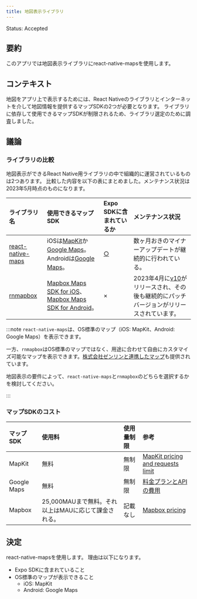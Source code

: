 ```yaml
---
title: 地図表示ライブラリ
---
```


Status: Accepted

<!--
Proposed: 提案中
Accepted: 採用
Rejected: 却下
Superseded: 廃止
-->

## 要約

<!--
ADRの決定事項を要約して、3行程度で記載してください。
-->

このアプリでは地図表示ライブラリにreact-native-mapsを使用します。

## コンテキスト

<!--
この決定や変更をしなくてはいけない状況や問題などを説明してください。
-->

地図をアプリ上で表示するためには、React Nativeのライブラリとインターネットを介して地図情報を提供するマップSDKの2つが必要となります。
ライブラリに依存して使用できるマップSDKが制限されるため、ライブラリ選定のために調査しました。

## 議論

### ライブラリの比較

地図表示ができるReact Native用ライブラリの中で組織的に運営されているものは2つあります。
比較した内容を以下の表にまとめました。メンテナンス状況は2023年5月時点のものになります。

| ライブラリ名 | 使用できるマップSDK | Expo SDKに含まれているか | メンテナンス状況                                                                                                  |
| :---------------- | :---------------- | :---------------- |:---------------------------------------------------------------------------------------------------------|
| [react-native-maps](https://github.com/react-native-maps/react-native-maps) | iOSは[MapKit](https://developer.apple.com/documentation/mapkit/)か[Google Maps](https://developers.google.com/maps/documentation/ios-sdk?_gl=1*m5krb2*_ga*MTM3NTIyMzkwNC4xNjc4MTc3MTY5*_ga_NRWSTWS78N*MTY4MDE1Mjk2My4xNS4wLjE2ODAxNTI5NjMuMC4wLjA.&hl=ja)。Androidは[Google Maps](https://developers.google.com/maps/documentation/android-sdk?hl=ja)。 | [○](https://docs.expo.dev/versions/latest/sdk/map-view/) | 数ヶ月おきのマイナーアップデートが継続的に行われている。                                                                             |
| [rnmapbox](https://github.com/rnmapbox/maps) | [Mapbox Maps SDK for iOS](https://docs.mapbox.com/ios/maps/guides/)、[Mapbox Maps SDK for Android](https://docs.mapbox.com/android/maps/guides/)。 | × | 2023年4月に[v10](https://github.com/rnmapbox/maps/releases/tag/v10.0.0)がリリースされ、その後も継続的にパッチバージョンがリリースされています。 |

:::note
`react-native-maps`は、OS標準のマップ（iOS: MapKit、Android: Google Maps）を表示できます。

一方、`rnmapbox`はOS標準のマップではなく、用途に合わせて自由にカスタマイズ可能なマップを表示できます。[株式会社ゼンリンと連携したマップ](https://www.zenrin.co.jp/product/category/iot/api/mapbox/index.html)も提供されています。

地図表示の要件によって、`react-native-maps`と`rnmapbox`のどちらを選択するかを検討してください。

:::

### マップSDKのコスト

| マップSDK    | 使用料 | 使用量制限 | 参考 |
|:----------| :---------------- | :---------------- | :---------------- |
| MapKit    | 無料 | 無制限 | [MapKit pricing and requests limit](https://developer.apple.com/forums/thread/127493) |
| Google Maps | 無料 | 無制限 | [料金プランとAPIの費用](https://mapsplatform.google.com/intl/ja_ALL/pricing/#:~:text=%E3%81%AA%E3%81%8A%E3%80%81Maps%20Embed%20API%E3%80%81Maps%20SDK%20for%20Android%E3%80%81Maps%20SDK%20for%20iOS%20%E3%81%AB%E9%96%A2%E3%81%97%E3%81%A6%E3%81%AF%E3%80%81%E7%8F%BE%E6%99%82%E7%82%B9%E3%81%A7%E3%81%AF%E4%BD%BF%E7%94%A8%E9%87%8F%E5%88%B6%E9%99%90%E3%81%AF%E3%81%AA%E3%81%8F%E3%80%81%E7%84%A1%E6%96%99%E3%81%A7%E3%81%94%E5%88%A9%E7%94%A8%E3%81%84%E3%81%9F%E3%81%A0%E3%81%91%E3%81%BE%E3%81%99%EF%BC%88API%20%E3%82%84%20SDK%20%E3%81%AE%E4%BD%BF%E7%94%A8%E3%81%AB%E3%82%88%E3%81%A3%E3%81%A6%E3%80%81%E6%AF%8E%E6%9C%88%E3%81%AE%20200%20%E3%83%89%E3%83%AB%E3%81%AE%E3%82%AF%E3%83%AC%E3%82%B8%E3%83%83%E3%83%88%E3%81%8C%E6%B6%88%E8%B2%BB%E3%81%95%E3%82%8C%E3%82%8B%E3%81%93%E3%81%A8%E3%81%AF%E3%81%82%E3%82%8A%E3%81%BE%E3%81%9B%E3%82%93%EF%BC%89%E3%80%82) |
| Mapbox    | 25,000MAUまで無料。それ以上はMAUに応じて課金される。 | 記載なし | [Mapbox pricing](https://www.mapbox.com/pricing/#mapsmaus) |

## 決定

react-native-mapsを使用します。
理由は以下になります。

- Expo SDKに含まれていること
- OS標準のマップが表示できること
  - iOS: MapKit
  - Android: Google Maps
